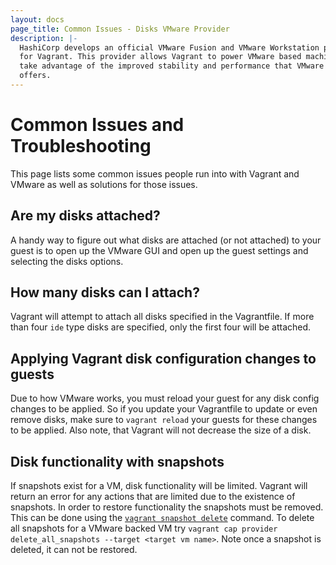 ```yaml
---
layout: docs
page_title: Common Issues - Disks VMware Provider
description: |-
  HashiCorp develops an official VMware Fusion and VMware Workstation provider
  for Vagrant. This provider allows Vagrant to power VMware based machines and
  take advantage of the improved stability and performance that VMware software
  offers.
---
```


# Common Issues and Troubleshooting

This page lists some common issues people run into with Vagrant and VMware
as well as solutions for those issues.

## Are my disks attached?

A handy way to figure out what disks are attached (or not attached) to your guest
is to open up the VMware GUI and open up the guest settings and selecting the
disks options.

## How many disks can I attach?

Vagrant will attempt to attach all disks specified in the Vagrantfile. If more than
four `ide` type disks are specified, only the first four will be attached.

## Applying Vagrant disk configuration changes to guests

Due to how VMware works, you must reload your guest for any disk config changes
to be applied. So if you update your Vagrantfile to update or even remove disks, make
sure to `vagrant reload` your guests for these changes to be applied. Also note, that
Vagrant will not decrease the size of a disk.

## Disk functionality with snapshots

If snapshots exist for a VM, disk functionality will be limited. Vagrant will return
an error for any actions that are limited due to the existence of snapshots. In order
to restore functionality the snapshots must be removed. This can be done using the
[`vagrant snapshot delete`](/vagrant/docs/cli/snapshot) command. To delete all snapshots
for a VMware backed VM try `vagrant cap provider delete_all_snapshots --target <target vm name>`.
Note once a snapshot is deleted, it can not be restored.

